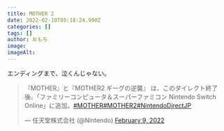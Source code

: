 ```yaml
---
title: MOTHER 2
date: 2022-02-10T05:18:24.990Z
categories: []
tags: []
author: おもち
image: 
imageAlt: 
---
```


エンディングまで、泣くんじゃない。

<blockquote class="twitter-tweet"><p lang="ja" dir="ltr">『MOTHER』と『MOTHER2 ギーグの逆襲』 は、このダイレクト終了後、「ファミリーコンピュータ＆スーパーファミコン Nintendo Switch Online」に追加。<a href="https://twitter.com/hashtag/MOTHER?src=hash&amp;ref_src=twsrc%5Etfw">#MOTHER</a><a href="https://twitter.com/hashtag/MOTHER2?src=hash&amp;ref_src=twsrc%5Etfw">#MOTHER2</a><a href="https://twitter.com/hashtag/NintendoDirectJP?src=hash&amp;ref_src=twsrc%5Etfw">#NintendoDirectJP</a></p>&mdash; 任天堂株式会社 (@Nintendo) <a href="https://twitter.com/Nintendo/status/1491541414815354885?ref_src=twsrc%5Etfw">February 9, 2022</a></blockquote> 

[Gatsby]: https://gatsbyjs.com/ "Gatsby"
[MUI]: https://mui.org/ "MUI"
[TypeScript]: https://typescriptlang.org/ "TypeScript"

[Gatsby テーマ]: https://gatsbyjs.com/docs/themes/ "Themes"
[Gatsby スターター]: https://www.gatsbyjs.com/docs/starters/ "Gatsby Starters"
[Shadowing]: https://www.gatsbyjs.com/docs/how-to/plugins-and-themes/shadowing/ "Shadowing in Gatsby Themes"
[Gatsby Link]: https://www.gatsbyjs.com/docs/reference/built-in-components/gatsby-link/ "Gatsby Link API"
